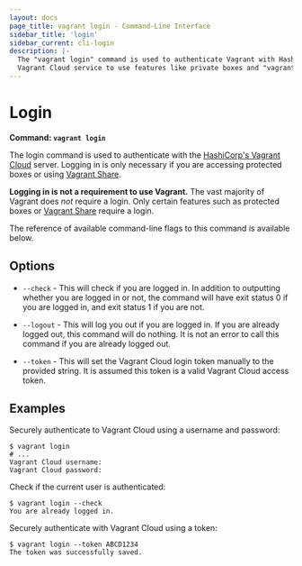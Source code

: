 ```yaml
---
layout: docs
page_title: vagrant login - Command-Line Interface
sidebar_title: 'login'
sidebar_current: cli-login
description: |-
  The "vagrant login" command is used to authenticate Vagrant with HashiCorp's
  Vagrant Cloud service to use features like private boxes and "vagrant push".
---
```


# Login

**Command: `vagrant login`**

The login command is used to authenticate with the
[HashiCorp's Vagrant Cloud](/docs/vagrant-cloud) server. Logging in is only
necessary if you are accessing protected boxes or using
[Vagrant Share](/docs/share/).

**Logging in is not a requirement to use Vagrant.** The vast majority
of Vagrant does _not_ require a login. Only certain features such as protected
boxes or [Vagrant Share](/docs/share/) require a login.

The reference of available command-line flags to this command
is available below.

## Options

- `--check` - This will check if you are logged in. In addition to outputting
  whether you are logged in or not, the command will have exit status 0 if you are
  logged in, and exit status 1 if you are not.

- `--logout` - This will log you out if you are logged in. If you are already
  logged out, this command will do nothing. It is not an error to call this
  command if you are already logged out.

- `--token` - This will set the Vagrant Cloud login token manually to the provided
  string. It is assumed this token is a valid Vagrant Cloud access token.

## Examples

Securely authenticate to Vagrant Cloud using a username and password:

```shell-session
$ vagrant login
# ...
Vagrant Cloud username:
Vagrant Cloud password:
```

Check if the current user is authenticated:

```shell-session
$ vagrant login --check
You are already logged in.
```

Securely authenticate with Vagrant Cloud using a token:

```shell-session
$ vagrant login --token ABCD1234
The token was successfully saved.
```
